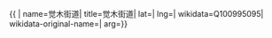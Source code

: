 {{ {{{1|PRC admin/showdata}}}|
name=觉木街道|
title=觉木街道|
lat=|
lng=|
wikidata=Q100995095|
wikidata-original-name=|
arg={{{arg|}}}}}